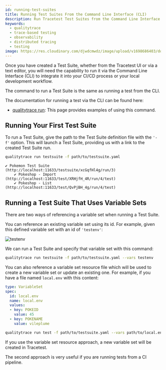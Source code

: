 ```yaml
---
id: running-test-suites
title: Running Test Suites From the Command Line Interface (CLI)
description: Run Tracetest Test Suites from the Command Line Interface (CLI) to integrate it into your CI/CD process or your local development workflow.
keywords:
  - qualitytrace
  - trace-based testing
  - observability
  - distributed tracing
  - testing
image: https://res.cloudinary.com/djwdcmwdz/image/upload/v1698686403/docs/Blog_Thumbnail_14_rsvkmo.jpg
---
```


Once you have created a Test Suite, whether from the Tracetest UI or via a text editor, you will need the capability to run it via the Command Line Interface (CLI) to integrate it into your CI/CD process or your local development workflow.

The command to run a Test Suite is the same as running a test from the CLI.

The documentation for running a test via the CLI can be found here:

- [qualitytrace run](/cli/reference/qualitytrace_run): This page provides examples of using this command.

## Running Your First Test Suite

To run a Test Suite, give the path to the Test Suite definition file with the `'-f'` option. This will launch a Test Suite, providing us with a link to the created Test Suite run.

```sh
qualitytrace run testsuite -f path/to/testsuite.yaml
```
```text title="Output:"
✔ Pokemon Test Suite (http://localhost:11633/testsuite/xcGqfHl4g/run/3)
	✔ Pokeshop - Import (http://localhost:11633/test/XRHjfH_4R/run/4/test)
	✔ Pokeshop - List (http://localhost:11633/test/QvPjBH_4g/run/4/test)
```

## Running a Test Suite That Uses Variable Sets

There are two ways of referencing a variable set when running a Test Suite.

You can reference an existing variable set using its id. For example, given this defined variable set with an id of `'testenv'`:

![testenv](../img/show-environment-definition.png)

We can run a Test Suite and specify that variable set with this command:

```sh
qualitytrace run testsuite -f path/to/testsuite.yaml --vars testenv
```

You can also reference a variable set resource file which will be used to create a new variable set or update an existing one. For example, if you have a file named `local.env` with this content:

```yaml
type: VariableSet
spec:
  id: local.env
  name: local.env
  values:
  - key: POKEID
    value: 45
  - key: POKENAME
    value: vileplume
```

```sh
qualitytrace run test -f path/to/testsuite.yaml --vars path/to/local.env
```

If you use the variable set resource approach, a new variable set will be created in Tracetest.

The second approach is very useful if you are running tests from a CI pipeline.

